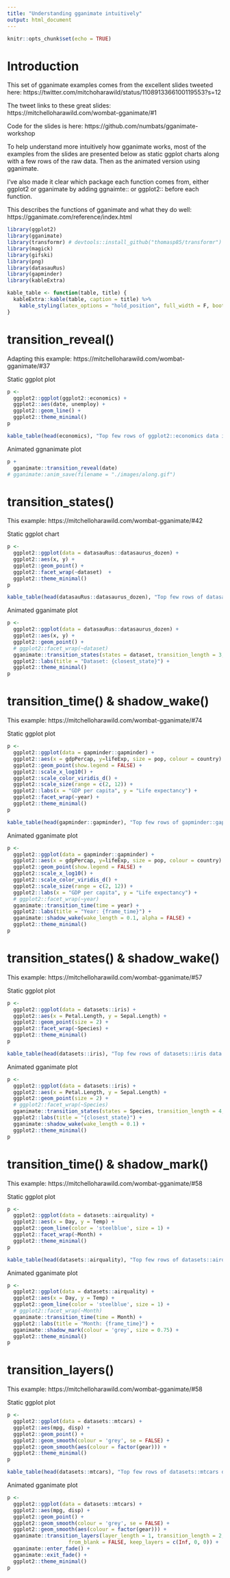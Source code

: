 ```yaml
---
title: "Understanding gganimate intuitively"
output: html_document
---
```

 
```r
knitr::opts_chunk$set(echo = TRUE)
```
 
# Introduction

This set of gganimate examples comes from the excellent slides tweeted here: https://twitter.com/mitchoharawild/status/1108913366100119553?s=12 

The tweet links to these great slides: https://mitchelloharawild.com/wombat-gganimate/#1 

Code for the slides is here: https://github.com/numbats/gganimate-workshop

To help understand more intuitively how gganimate works, most of the examples from the slides are presented below as static ggplot charts along with a few rows of the raw data. Then as the animated version using gganimate.
 
I've also made it clear which package each function comes from, either ggplot2 or gganimate by adding ggnaimte:: or ggplot2:: before each function.

This describes the functions of gganimate and what they do well: https://gganimate.com/reference/index.html

```r
library(ggplot2)
library(gganimate)
library(transformr) # devtools::install_github("thomasp85/transformr")
library(magick)
library(gifski)
library(png)
library(datasauRus)
library(gapminder)
library(kableExtra)

kable_table <- function(table, title) {
  kableExtra::kable(table, caption = title) %>%
    kable_styling(latex_options = "hold_position", full_width = F, bootstrap_options = c("striped", "condensed"), position = "left")
}
```

# transition_reveal()

Adapting this example: https://mitchelloharawild.com/wombat-gganimate/#37

Static ggplot plot
```r
p <- 
  ggplot2::ggplot(ggplot2::economics) +
  ggplot2::aes(date, unemploy) +
  ggplot2::geom_line() +
  ggplot2::theme_minimal()
p

kable_table(head(economics), "Top few rows of ggplot2::economics data in plot above")
```
Animated ggnanimate plot
```r
p +
  gganimate::transition_reveal(date)
# gganimate::anim_save(filename = "./images/along.gif")
```
<!-- ![](./images/along.gif) -->

# transition_states()

This example: https://mitchelloharawild.com/wombat-gganimate/#42

Static ggplot chart
```r
p <- 
  ggplot2::ggplot(data = datasauRus::datasaurus_dozen) +
  ggplot2::aes(x, y) +
  ggplot2::geom_point() +
  ggplot2::facet_wrap(~dataset)  +
  ggplot2::theme_minimal()
p

kable_table(head(datasauRus::datasaurus_dozen), "Top few rows of datasauRus::datasaurus_dozen data in plot above")
```

Animated gganimate plot
```r
p <- 
  ggplot2::ggplot(data = datasauRus::datasaurus_dozen) +
  ggplot2::aes(x, y) +
  ggplot2::geom_point() +
  # ggplot2::facet_wrap(~dataset)
  gganimate::transition_states(states = dataset, transition_length = 3, state_length = 1) +
  ggplot2::labs(title = "Dataset: {closest_state}") +
  ggplot2::theme_minimal()
p
```

# transition_time() & shadow_wake()

This example: https://mitchelloharawild.com/wombat-gganimate/#74

Static ggplot plot
```r
p <- 
  ggplot2::ggplot(data = gapminder::gapminder) + 
  ggplot2::aes(x = gdpPercap, y=lifeExp, size = pop, colour = country) +
  ggplot2::geom_point(show.legend = FALSE) +
  ggplot2::scale_x_log10() +
  ggplot2::scale_color_viridis_d() +
  ggplot2::scale_size(range = c(2, 12)) +
  ggplot2::labs(x = "GDP per capita", y = "Life expectancy") +
  ggplot2::facet_wrap(~year) +
  ggplot2::theme_minimal()
p

kable_table(head(gapminder::gapminder), "Top few rows of gapminder::gapminder data in plot above")
```

Animated gganimate plot
```r
p <- 
  ggplot2::ggplot(data = gapminder::gapminder) + 
  ggplot2::aes(x = gdpPercap, y=lifeExp, size = pop, colour = country) +
  ggplot2::geom_point(show.legend = FALSE) +
  ggplot2::scale_x_log10() +
  ggplot2::scale_color_viridis_d() +
  ggplot2::scale_size(range = c(2, 12)) +
  ggplot2::labs(x = "GDP per capita", y = "Life expectancy") +
  # ggplot2::facet_wrap(~year)
  gganimate::transition_time(time = year) +
  ggplot2::labs(title = "Year: {frame_time}") +
  gganimate::shadow_wake(wake_length = 0.1, alpha = FALSE) +
  ggplot2::theme_minimal()
p
```

# transition_states() & shadow_wake()

This example: https://mitchelloharawild.com/wombat-gganimate/#57

Static ggplot plot
```r
p <- 
  ggplot2::ggplot(data = datasets::iris) +
  ggplot2::aes(x = Petal.Length, y = Sepal.Length) +
  ggplot2::geom_point(size = 2) +
  ggplot2::facet_wrap(~Species) +
  ggplot2::theme_minimal()
p

kable_table(head(datasets::iris), "Top few rows of datasets::iris data in plot above")
```
Animated gganimate plot
```r
p <- 
  ggplot2::ggplot(data = datasets::iris) +
  ggplot2::aes(x = Petal.Length, y = Sepal.Length) +
  ggplot2::geom_point(size = 2) +
  # ggplot2::facet_wrap(~Species)
  gganimate::transition_states(states = Species, transition_length = 4, state_length = 1) +
  ggplot2::labs(title = "{closest_state}") +
  gganimate::shadow_wake(wake_length = 0.1) +
  ggplot2::theme_minimal()
p
```


# transition_time() & shadow_mark()

This example: https://mitchelloharawild.com/wombat-gganimate/#58

Static ggplot plot
```r
p <- 
  ggplot2::ggplot(data = datasets::airquality) +
  ggplot2::aes(x = Day, y = Temp) +
  ggplot2::geom_line(color = 'steelblue', size = 1) +
  ggplot2::facet_wrap(~Month) +
  ggplot2::theme_minimal()
p

kable_table(head(datasets::airquality), "Top few rows of datasets::airquality data in plot above")
```

Animated gganimate plot
```r
p <- 
  ggplot2::ggplot(data = datasets::airquality) +
  ggplot2::aes(x = Day, y = Temp) +
  ggplot2::geom_line(color = 'steelblue', size = 1) +
  # ggplot2::facet_wrap(~Month)
  gganimate::transition_time(time = Month) +
  ggplot2::labs(title = "Month: {frame_time}") +
  gganimate::shadow_mark(colour = 'grey', size = 0.75) +
  ggplot2::theme_minimal()
p
```

# transition_layers()

This example: https://mitchelloharawild.com/wombat-gganimate/#58

Static ggplot plot
```r
p <- 
  ggplot2::ggplot(data = datasets::mtcars) +
  ggplot2::aes(mpg, disp) + 
  ggplot2::geom_point() +
  ggplot2::geom_smooth(colour = 'grey', se = FALSE) +
  ggplot2::geom_smooth(aes(colour = factor(gear))) +
  ggplot2::theme_minimal()
p

kable_table(head(datasets::mtcars), "Top few rows of datasets::mtcars data in plot above")
```

Animated gganimate plot
```r
p <- 
  ggplot2::ggplot(data = datasets::mtcars) +
  ggplot2::aes(mpg, disp) + 
  ggplot2::geom_point() +
  ggplot2::geom_smooth(colour = 'grey', se = FALSE) +
  ggplot2::geom_smooth(aes(colour = factor(gear))) +
  gganimate::transition_layers(layer_length = 1, transition_length = 2,
                    from_blank = FALSE, keep_layers = c(Inf, 0, 0)) +
  gganimate::enter_fade() + 
  gganimate::exit_fade() +
  ggplot2::theme_minimal()
p
```


